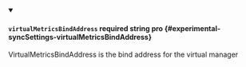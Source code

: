 
<details className="config-field" data-expandable="false" open>
<summary>

#### `virtualMetricsBindAddress` <span className="config-field-required" data-required="false">required</span> <span className="config-field-type">string</span> <span className="config-field-default"></span> <span className="config-field-enum"></span> <span data-pro="false" className="config-field-pro">pro</span> {#experimental-syncSettings-virtualMetricsBindAddress}

VirtualMetricsBindAddress is the bind address for the virtual manager

</summary>



</details>
